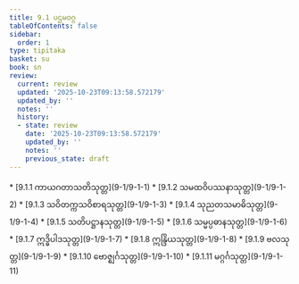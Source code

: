 ```yaml
---
title: 9.1 ပဌမဝဂ္ဂ
tableOfContents: false
sidebar:
  order: 1
type: tipitaka
basket: su
book: sn
review:
  current: review
  updated: '2025-10-23T09:13:58.572179'
  updated_by: ''
  notes: ''
  history:
  - state: review
    date: '2025-10-23T09:13:58.572179'
    updated_by: ''
    notes: ''
    previous_state: draft
---
```



<ReviewStatus review={frontmatter.review} showDetails={true} />

<HypothesisAnnotation frontmatter={frontmatter} />

<DynamicBreadcrumb />



<TableOfContents book="sn" section="9.1">
* [9.1.1 ကာယဂတာသတိသုတ္တ](9-1/9-1-1)
* [9.1.2 သမထဝိပဿနာသုတ္တ](9-1/9-1-2)
* [9.1.3 သဝိတက္ကသဝိစာရသုတ္တ](9-1/9-1-3)
* [9.1.4 သုညတသမာဓိသုတ္တ](9-1/9-1-4)
* [9.1.5 သတိပဋ္ဌာနသုတ္တ](9-1/9-1-5)
* [9.1.6 သမ္မပ္ပဓာနသုတ္တ](9-1/9-1-6)
* [9.1.7 ဣဒ္ဓိပါဒသုတ္တ](9-1/9-1-7)
* [9.1.8 ဣန္ဒြိယသုတ္တ](9-1/9-1-8)
* [9.1.9 ဗလသုတ္တ](9-1/9-1-9)
* [9.1.10 ဗောဇ္ဈင်္ဂသုတ္တ](9-1/9-1-10)
* [9.1.11 မဂ္ဂင်္ဂသုတ္တ](9-1/9-1-11)
</TableOfContents>